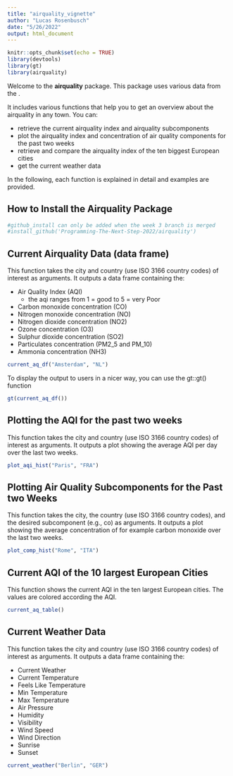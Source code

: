 ```yaml
---
title: "airquality_vignette"
author: "Lucas Rosenbusch"
date: "5/26/2022"
output: html_document
---
```


```r
knitr::opts_chunk$set(echo = TRUE)
library(devtools)
library(gt)
library(airquality)

```

Welcome to the **airquality** package. This package uses various data from the [\textcolor{blue}{OpenWeatherMap API}](https://openweathermap.org/api).

It includes various functions that help you to get an overview about the airquality in any town. You can:

-   retrieve the current airquality index and airquality subcomponents
-   plot the airquality index and concentration of air quality components for the past two weeks
-   retrieve and compare the airquality index of the ten biggest European cities
-   get the current weather data

In the following, each function is explained in detail and examples are provided.

## How to Install the Airquality Package
```r
#github_install can only be added when the week 3 branch is merged
#install_github('Programming-The-Next-Step-2022/airquality')
```

\newpage

## Current Airquality Data (data frame)
This function takes the city and country (use ISO 3166 country codes) of interest as arguments. It outputs a data frame containing the: 

* Air Quality Index (AQI) 
  + the aqi ranges from 1 = good to 5 = very Poor 
* Carbon monoxide concentration (CO) 
* Nitrogen monoxide concentration (NO) 
* Nitrogen dioxide concentration (NO2)
* Ozone concentration (O3) 
* Sulphur dioxide concentration (SO2) 
* Particulates concentration (PM2_5 and PM_10) 
* Ammonia concentration (NH3)
```r
current_aq_df("Amsterdam", "NL")
```

To display the output to users in a nicer way, you can use the gt::gt() function 
```r
gt(current_aq_df())
```

## Plotting the AQI for the past two weeks
This function takes the city and country (use ISO 3166 country codes) of interest as arguments. It outputs a plot showing the average AQI per day over the last two weeks.

```r
plot_aqi_hist("Paris", "FRA")
```

## Plotting Air Quality Subcomponents for the Past two Weeks
This function takes the city, the country (use ISO 3166 country codes), and the desired subcomponent (e.g., co) as arguments. It outputs a plot showing the average concentration of for example carbon monoxide over the last two weeks.

```r
plot_comp_hist("Rome", "ITA")
```


## Current AQI of the 10 largest European Cities
This function shows the current AQI in the ten largest European cities. The values are colored according the AQI.
```r
current_aq_table()
```

## Current Weather Data
This function takes the city and country (use ISO 3166 country codes) of interest as arguments. It outputs a data frame containing the: 

* Current Weather 
* Current Temperature 
* Feels Like Temperature 
* Min Temperature 
* Max Temperature 
* Air Pressure 
* Humidity 
* Visibility 
* Wind Speed 
* Wind Direction 
* Sunrise 
* Sunset 
```r
current_weather("Berlin", "GER")
```

